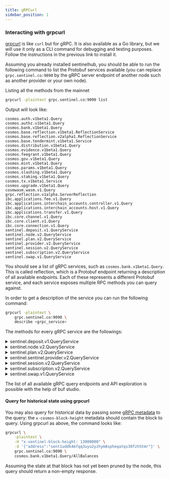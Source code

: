 ```yaml
---
title: gRPCurl
sidebar_position: 1
---
```



### Interacting with grpcurl

[grpcurl](https://github.com/fullstorydev/grpcurl) is like `curl` but for gRPC. It is also available as a Go library, but we will use it only as a CLI command for debugging and testing purposes. Follow the instructions in the previous link to install it.

Assuming you already installed sentinelhub, you should be able to run the following command to list the Protobuf services available (you can replace `grpc.sentinel.co:9090` by the gRPC server endpoint of another node such as another provider or your own node).

Listing all the methods from the mainnet

```bash
grpcurl -plaintext grpc.sentinel.co:9090 list
```

Output will look like: 
```
cosmos.auth.v1beta1.Query
cosmos.authz.v1beta1.Query
cosmos.bank.v1beta1.Query
cosmos.base.reflection.v1beta1.ReflectionService
cosmos.base.reflection.v2alpha1.ReflectionService
cosmos.base.tendermint.v1beta1.Service
cosmos.distribution.v1beta1.Query
cosmos.evidence.v1beta1.Query
cosmos.feegrant.v1beta1.Query
cosmos.gov.v1beta1.Query
cosmos.mint.v1beta1.Query
cosmos.params.v1beta1.Query
cosmos.slashing.v1beta1.Query
cosmos.staking.v1beta1.Query
cosmos.tx.v1beta1.Service
cosmos.upgrade.v1beta1.Query
cosmwasm.wasm.v1.Query
grpc.reflection.v1alpha.ServerReflection
ibc.applications.fee.v1.Query
ibc.applications.interchain_accounts.controller.v1.Query
ibc.applications.interchain_accounts.host.v1.Query
ibc.applications.transfer.v1.Query
ibc.core.channel.v1.Query
ibc.core.client.v1.Query
ibc.core.connection.v1.Query
sentinel.deposit.v1.QueryService
sentinel.node.v2.QueryService
sentinel.plan.v2.QueryService
sentinel.provider.v2.QueryService
sentinel.session.v2.QueryService
sentinel.subscription.v2.QueryService
sentinel.swap.v1.QueryService
```

You should see a list of gRPC services, such as `cosmos.bank.v1beta1.Query`. This is called reflection, which is a Protobuf endpoint returning a description of all available endpoints. Each of these represents a different Protobuf service, and each service exposes multiple RPC methods you can query against.

In order to get a description of the service you can run the following command:

```bash
grpcurl -plaintext \
    grpc.sentinel.co:9090 \
    describe <grpc_service>              
```

The methods for every gRPC service are the followings:

<details>
<summary>sentinel.deposit.v1.QueryService</summary>
<p>

#### These are the methods of `sentinel.deposit.v1.QueryService`
```bash
service QueryService {
  rpc QueryDeposit ( .sentinel.deposit.v1.QueryDepositRequest ) returns ( .sentinel.deposit.v1.QueryDepositResponse ) {
    option (.google.api.http) = { get: "/sentinel/deposits/{address}" };
  }
  rpc QueryDeposits ( .sentinel.deposit.v1.QueryDepositsRequest ) returns ( .sentinel.deposit.v1.QueryDepositsResponse ) {
    option (.google.api.http) = { get: "/sentinel/deposits" };
  }
}
```

</p>
</details>

<details>
<summary>sentinel.node.v2.QueryService</summary>
<p>

#### These are the methods of `sentinel.node.v2.QueryService`
```bash
service QueryService {
  rpc QueryNode ( .sentinel.node.v2.QueryNodeRequest ) returns ( .sentinel.node.v2.QueryNodeResponse ) {
    option (.google.api.http) = { get: "/sentinel/nodes/{address}" };
  }
  rpc QueryNodes ( .sentinel.node.v2.QueryNodesRequest ) returns ( .sentinel.node.v2.QueryNodesResponse ) {
    option (.google.api.http) = { get: "/sentinel/nodes" };
  }
  rpc QueryNodesForPlan ( .sentinel.node.v2.QueryNodesForPlanRequest ) returns ( .sentinel.node.v2.QueryNodesForPlanResponse ) {
    option (.google.api.http) = { get: "/sentinel/plans/{id}/nodes" };
  }
  rpc QueryParams ( .sentinel.node.v2.QueryParamsRequest ) returns ( .sentinel.node.v2.QueryParamsResponse ) {
    option (.google.api.http) = { get: "/sentinel/modules/node/params" };
  }
}
```

</p>
</details>

<details>
<summary>sentinel.plan.v2.QueryService</summary>
<p>

#### These are the methods of `sentinel.plan.v2.QueryService`
```bash
service QueryService {
  rpc QueryPlan ( .sentinel.plan.v2.QueryPlanRequest ) returns ( .sentinel.plan.v2.QueryPlanResponse ) {
    option (.google.api.http) = { get: "/sentinel/plans/{id}" };
  }
  rpc QueryPlans ( .sentinel.plan.v2.QueryPlansRequest ) returns ( .sentinel.plan.v2.QueryPlansResponse ) {
    option (.google.api.http) = { get: "/sentinel/plans" };
  }
  rpc QueryPlansForProvider ( .sentinel.plan.v2.QueryPlansForProviderRequest ) returns ( .sentinel.plan.v2.QueryPlansForProviderResponse ) {
    option (.google.api.http) = { get: "/sentinel/providers/{address}/plans" };
  }
}
```

</p>
</details>

<details>
<summary>sentinel.sentinel.provider.v2.QueryService</summary>
<p>

#### These are the methods of `sentinel.provider.v2.QueryService`
```bash
service QueryService {
  rpc QueryParams ( .sentinel.provider.v2.QueryParamsRequest ) returns ( .sentinel.provider.v2.QueryParamsResponse ) {
    option (.google.api.http) = { get: "/sentinel/params/provider" };
  }
  rpc QueryProvider ( .sentinel.provider.v2.QueryProviderRequest ) returns ( .sentinel.provider.v2.QueryProviderResponse ) {
    option (.google.api.http) = { get: "/sentinel/providers/{address}" };
  }
  rpc QueryProviders ( .sentinel.provider.v2.QueryProvidersRequest ) returns ( .sentinel.provider.v2.QueryProvidersResponse ) {
    option (.google.api.http) = { get: "/sentinel/providers" };
  }
}
```

</p>
</details>

<details>
<summary>sentinel.session.v2.QueryService</summary>
<p>

#### These are the methods of `sentinel.session.v2.QueryService`
```bash
service QueryService {
  rpc QueryParams ( .sentinel.session.v2.QueryParamsRequest ) returns ( .sentinel.session.v2.QueryParamsResponse ) {
    option (.google.api.http) = { get: "/sentinel/modules/session/params" };
  }
  rpc QuerySession ( .sentinel.session.v2.QuerySessionRequest ) returns ( .sentinel.session.v2.QuerySessionResponse ) {
    option (.google.api.http) = { get: "/sentinel/sessions/{id}" };
  }
  rpc QuerySessions ( .sentinel.session.v2.QuerySessionsRequest ) returns ( .sentinel.session.v2.QuerySessionsResponse ) {
    option (.google.api.http) = { get: "/sentinel/sessions" };
  }
  rpc QuerySessionsForAccount ( .sentinel.session.v2.QuerySessionsForAccountRequest ) returns ( .sentinel.session.v2.QuerySessionsForAccountResponse ) {
    option (.google.api.http) = { get: "/sentinel/accounts/{address}/sessions" };
  }
  rpc QuerySessionsForAllocation ( .sentinel.session.v2.QuerySessionsForAllocationRequest ) returns ( .sentinel.session.v2.QuerySessionsForAllocationResponse ) {
    option (.google.api.http) = {
      get: "/sentinel/subscriptions/{id}/allocations/{address}/sessions"
    };
  }
  rpc QuerySessionsForNode ( .sentinel.session.v2.QuerySessionsForNodeRequest ) returns ( .sentinel.session.v2.QuerySessionsForNodeResponse ) {
    option (.google.api.http) = { get: "/sentinel/nodes/{address}/sessions" };
  }
  rpc QuerySessionsForSubscription ( .sentinel.session.v2.QuerySessionsForSubscriptionRequest ) returns ( .sentinel.session.v2.QuerySessionsForSubscriptionResponse ) {
    option (.google.api.http) = { get: "/sentinel/subscriptions/{id}/sessions" };
  }
}
```

</p>
</details>

<details>
<summary>sentinel.subscription.v2.QueryService</summary>
<p>

#### These are the methods of `sentinel.subscription.v2.QueryService`
```bash
service QueryService {
  rpc QueryAllocation ( .sentinel.subscription.v2.QueryAllocationRequest ) returns ( .sentinel.subscription.v2.QueryAllocationResponse ) {
    option (.google.api.http) = {
      get: "/sentinel/subscriptions/{id}/allocations/{address}"
    };
  }
  rpc QueryAllocations ( .sentinel.subscription.v2.QueryAllocationsRequest ) returns ( .sentinel.subscription.v2.QueryAllocationsResponse ) {
    option (.google.api.http) = {
      get: "/sentinel/subscriptions/{id}/allocations"
    };
  }
  rpc QueryParams ( .sentinel.subscription.v2.QueryParamsRequest ) returns ( .sentinel.subscription.v2.QueryParamsResponse ) {
    option (.google.api.http) = { get: "/sentinel/modules/subscription/params" };
  }
  rpc QueryPayout ( .sentinel.subscription.v2.QueryPayoutRequest ) returns ( .sentinel.subscription.v2.QueryPayoutResponse ) {
    option (.google.api.http) = { get: "/sentinel/payouts/{id}" };
  }
  rpc QueryPayouts ( .sentinel.subscription.v2.QueryPayoutsRequest ) returns ( .sentinel.subscription.v2.QueryPayoutsResponse ) {
    option (.google.api.http) = { get: "/sentinel/payouts" };
  }
  rpc QueryPayoutsForAccount ( .sentinel.subscription.v2.QueryPayoutsForAccountRequest ) returns ( .sentinel.subscription.v2.QueryPayoutsForAccountResponse ) {
    option (.google.api.http) = { get: "/sentinel/accounts/{address}/payouts" };
  }
  rpc QueryPayoutsForNode ( .sentinel.subscription.v2.QueryPayoutsForNodeRequest ) returns ( .sentinel.subscription.v2.QueryPayoutsForNodeResponse ) {
    option (.google.api.http) = { get: "/sentinel/nodes/{address}/payouts" };
  }
  rpc QuerySubscription ( .sentinel.subscription.v2.QuerySubscriptionRequest ) returns ( .sentinel.subscription.v2.QuerySubscriptionResponse ) {
    option (.google.api.http) = { get: "/sentinel/subscriptions/{id}" };
  }
  rpc QuerySubscriptions ( .sentinel.subscription.v2.QuerySubscriptionsRequest ) returns ( .sentinel.subscription.v2.QuerySubscriptionsResponse ) {
    option (.google.api.http) = { get: "/sentinel/subscriptions" };
  }
  rpc QuerySubscriptionsForAccount ( .sentinel.subscription.v2.QuerySubscriptionsForAccountRequest ) returns ( .sentinel.subscription.v2.QuerySubscriptionsForAccountResponse ) {
    option (.google.api.http) = {
      get: "/sentinel/accounts/{address}/subscriptions"
    };
  }
  rpc QuerySubscriptionsForNode ( .sentinel.subscription.v2.QuerySubscriptionsForNodeRequest ) returns ( .sentinel.subscription.v2.QuerySubscriptionsForNodeResponse ) {
    option (.google.api.http) = { get: "/sentinel/nodes/{address}/subscriptions" };
  }
  rpc QuerySubscriptionsForPlan ( .sentinel.subscription.v2.QuerySubscriptionsForPlanRequest ) returns ( .sentinel.subscription.v2.QuerySubscriptionsForPlanResponse ) {
    option (.google.api.http) = { get: "/sentinel/plans/{id}/subscriptions" };
  }
}
```

</p>
</details>

<details>
<summary>sentinel.swap.v1.QueryService</summary>
<p>

#### These are the methods of `sentinel.swap.v1.QueryService`
```bash
service QueryService {
  rpc QueryParams ( .sentinel.swap.v1.QueryParamsRequest ) returns ( .sentinel.swap.v1.QueryParamsResponse ) {
    option (.google.api.http) = { get: "/sentinel/modules/swap/params" };
  }
  rpc QuerySwap ( .sentinel.swap.v1.QuerySwapRequest ) returns ( .sentinel.swap.v1.QuerySwapResponse ) {
    option (.google.api.http) = { get: "/sentinel/swaps/{tx_hash}" };
  }
  rpc QuerySwaps ( .sentinel.swap.v1.QuerySwapsRequest ) returns ( .sentinel.swap.v1.QuerySwapsResponse ) {
    option (.google.api.http) = { get: "/sentinel/swaps" };
  }
}
```

</p>
</details>

The list of all available gRPC query endpoints and API exploration is possible with the help of buf studio. 


#### Query for historical state using grpcurl

You may also query for historical data by passing some [gRPC metadata](https://github.com/grpc/grpc-go/blob/master/Documentation/grpc-metadata.md) to the query: the `x-cosmos-block-height` metadata should contain the block to query. Using grpcurl as above, the command looks like:

```bash
grpcurl \
    -plaintext \
    -H "x-sentinel-block-height: 13000000" \
    -d '{"address":"sent1uddk4mfqq3uyu2yzhym8spheqatqs30fzh5tmr"}' \
    grpc.sentinel.co:9090 \
    cosmos.bank.v1beta1.Query/AllBalances
```

Assuming the state at that block has not yet been pruned by the node, this query should return a non-empty response.
